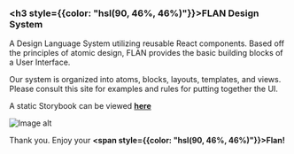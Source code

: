 
<Meta title="Work|Intro" />

### <h3 style={{color: "hsl(90, 46%, 46%)"}}>FLAN Design System</h3>

A Design Language System utilizing reusable React components. Based off the principles of atomic design, FLAN provides the basic building blocks of a User Interface.

Our system is organized into atoms, blocks, layouts, templates, and views. Please consult this site for examples and rules for putting together the UI.

A static Storybook can be viewed **[here][1]**

<img src="static/media/flan.58d3e136.jpg" alt="Image alt" />

Thank you. Enjoy your **<span style={{color: "hsl(90, 46%, 46%)"}}>Flan!</span>**

[1]: http://spatialstream.com/microsite/proto/flan/?path=/story/application-docs--intro "Static Storybook"
